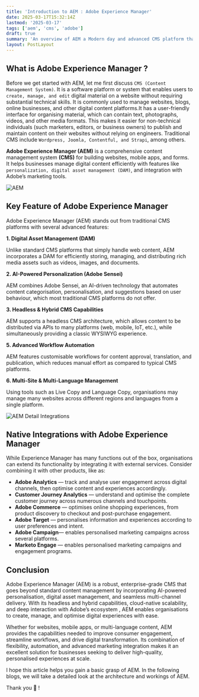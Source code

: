 ```yaml
---
title: 'Introduction to AEM : Adobe Experience Manager'
date: 2025-03-17T15:32:14Z
lastmod: '2025-03-17'
tags: ['aem', 'cms', 'adobe']
draft: true
summary: 'An overview of AEM a Modern day and advanced CMS platform that combines AI-driven personalzations, digital asset management (DAM), multi-channel content delivery'
layout: PostLayout
---
```


## What is Adobe Experience Manager ?

Before we get started with AEM, let me first discuss `CMS (Content Management System)`. It is a software platform or system that enables users to `create, manage, and edit` digital material on a website without requiring substantial technical skills. It is commonly used to manage websites, blogs, online businesses, and other digital content platforms.It has a user-friendly interface for organising material, which can contain text, photographs, videos, and other media formats. This makes it easier for non-technical individuals (such marketers, editors, or business owners) to publish and maintain content on their websites without relying on engineers. Traditional CMS include `Wordpress, Joomla, Contentful, and Strapi`, among others.

**Adobe Experience Manager (AEM)** is a comprehensive content management system **(CMS)** for building websites, mobile apps, and forms. It helps businesses manage digital content efficiently with features like `personalization, digital asset management (DAM)`, and integration with Adobe’s marketing tools.

![AEM](https://miro.medium.com/v2/resize:fit:4800/format:webp/1*Zhec3IUemWvOXVFkrXNrzg.jpeg)

## Key Feature of Adobe Experience Manager

Adobe Experience Manager (AEM) stands out from traditional CMS platforms with several advanced features:

**1. Digital Asset Management (DAM)**

Unlike standard CMS platforms that simply handle web content, AEM incorporates a DAM for efficiently storing, managing, and distributing rich media assets such as videos, images, and documents.

**2. AI-Powered Personalization (Adobe Sensei)**

AEM combines Adobe Sensei, an AI-driven technology that automates content categorisation, personalisation, and suggestions based on user behaviour, which most traditional CMS platforms do not offer.

**3. Headless & Hybrid CMS Capabilities**

AEM supports a headless CMS architecture, which allows content to be distributed via APIs to many platforms (web, mobile, IoT, etc.), while simultaneously providing a classic WYSIWYG experience.

**5. Advanced Workflow Automation**

AEM features customisable workflows for content approval, translation, and publication, which reduces manual effort as compared to typical CMS platforms.

**6. Multi-Site & Multi-Language Management**

Using tools such as Live Copy and Language Copy, organisations may manage many websites across different regions and languages from a single platform.

![AEM Detail Integrations](https://miro.medium.com/v2/resize:fit:1400/format:webp/1*QRdG_Gcd1WgHYgjinM8XZQ.jpeg)

## Native Integrations with Adobe Experience Manager

While Experience Manager has many functions out of the box, organisations can extend its functionality by integrating it with external services. Consider combining it with other products, like as:

- **Adobe Analytics** — track and analyse user engagement across digital channels, then optimise content and experiences accordingly.
- **Customer Journey Analytics** — understand and optimise the complete customer journey across numerous channels and touchpoints.
- **Adobe Commerce** — optimises online shopping experiences, from product discovery to checkout and post-purchase engagement.
- **Adobe Target** — personalises information and experiences according to user preferences and intent.
- **Adobe Campaign**— enables personalised marketing campaigns across several platforms.
- **Marketo Engage** — enables personalised marketing campaigns and engagement programs.

## Conclusion

Adobe Experience Manager (AEM) is a robust, enterprise-grade CMS that goes beyond standard content management by incorporating AI-powered personalisation, digital asset management, and seamless multi-channel delivery. With its headless and hybrid capabilities, cloud-native scalability, and deep interaction with Adobe’s ecosystem , AEM enables organisations to create, manage, and optimise digital experiences with ease.

Whether for websites, mobile apps, or multi-language content, AEM provides the capabilities needed to improve consumer engagement, streamline workflows, and drive digital transformation. Its combination of flexibility, automation, and advanced marketing integration makes it an excellent solution for businesses seeking to deliver high-quality, personalised experiences at scale.

I hope this article helps you gain a basic grasp of AEM. In the following blogs, we will take a detailed look at the architecture and workings of AEM.

Thank you 🙏 !
